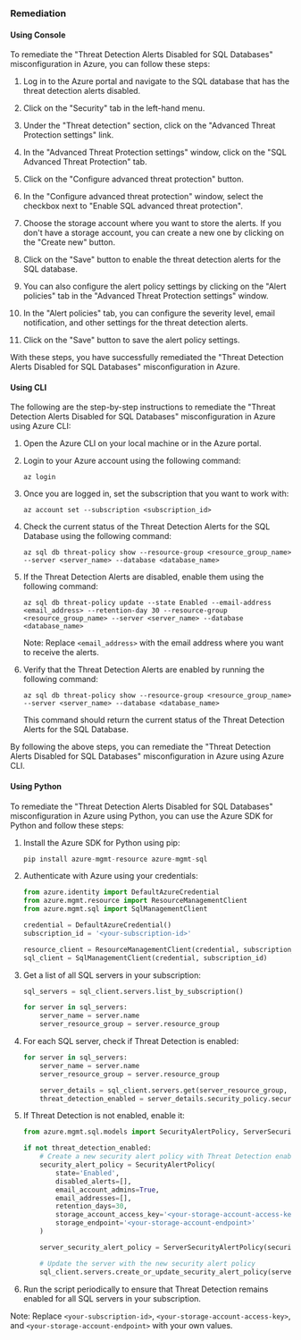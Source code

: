 ### Remediation

#### Using Console

To remediate the "Threat Detection Alerts Disabled for SQL Databases" misconfiguration in Azure, you can follow these steps:

1. Log in to the Azure portal and navigate to the SQL database that has the threat detection alerts disabled.

2. Click on the "Security" tab in the left-hand menu.

3. Under the "Threat detection" section, click on the "Advanced Threat Protection settings" link.

4. In the "Advanced Threat Protection settings" window, click on the "SQL Advanced Threat Protection" tab.

5. Click on the "Configure advanced threat protection" button.

6. In the "Configure advanced threat protection" window, select the checkbox next to "Enable SQL advanced threat protection".

7. Choose the storage account where you want to store the alerts. If you don't have a storage account, you can create a new one by clicking on the "Create new" button.

8. Click on the "Save" button to enable the threat detection alerts for the SQL database.

9. You can also configure the alert policy settings by clicking on the "Alert policies" tab in the "Advanced Threat Protection settings" window.

10. In the "Alert policies" tab, you can configure the severity level, email notification, and other settings for the threat detection alerts.

11. Click on the "Save" button to save the alert policy settings.

With these steps, you have successfully remediated the "Threat Detection Alerts Disabled for SQL Databases" misconfiguration in Azure.

#### Using CLI

The following are the step-by-step instructions to remediate the "Threat Detection Alerts Disabled for SQL Databases" misconfiguration in Azure using Azure CLI:

1. Open the Azure CLI on your local machine or in the Azure portal.

2. Login to your Azure account using the following command:
   ```
   az login
   ```

3. Once you are logged in, set the subscription that you want to work with:
   ```
   az account set --subscription <subscription_id>
   ```

4. Check the current status of the Threat Detection Alerts for the SQL Database using the following command:
   ```
   az sql db threat-policy show --resource-group <resource_group_name> --server <server_name> --database <database_name>
   ```

5. If the Threat Detection Alerts are disabled, enable them using the following command:
   ```
   az sql db threat-policy update --state Enabled --email-address <email_address> --retention-day 30 --resource-group <resource_group_name> --server <server_name> --database <database_name>
   ```

   Note: Replace `<email_address>` with the email address where you want to receive the alerts.

6. Verify that the Threat Detection Alerts are enabled by running the following command:
   ```
   az sql db threat-policy show --resource-group <resource_group_name> --server <server_name> --database <database_name>
   ```

   This command should return the current status of the Threat Detection Alerts for the SQL Database.

By following the above steps, you can remediate the "Threat Detection Alerts Disabled for SQL Databases" misconfiguration in Azure using Azure CLI.

#### Using Python

To remediate the "Threat Detection Alerts Disabled for SQL Databases" misconfiguration in Azure using Python, you can use the Azure SDK for Python and follow these steps:

1. Install the Azure SDK for Python using pip:

   ```python
   pip install azure-mgmt-resource azure-mgmt-sql
   ```

2. Authenticate with Azure using your credentials:

   ```python
   from azure.identity import DefaultAzureCredential
   from azure.mgmt.resource import ResourceManagementClient
   from azure.mgmt.sql import SqlManagementClient

   credential = DefaultAzureCredential()
   subscription_id = '<your-subscription-id>'

   resource_client = ResourceManagementClient(credential, subscription_id)
   sql_client = SqlManagementClient(credential, subscription_id)
   ```

3. Get a list of all SQL servers in your subscription:

   ```python
   sql_servers = sql_client.servers.list_by_subscription()

   for server in sql_servers:
       server_name = server.name
       server_resource_group = server.resource_group
   ```

4. For each SQL server, check if Threat Detection is enabled:

   ```python
   for server in sql_servers:
       server_name = server.name
       server_resource_group = server.resource_group

       server_details = sql_client.servers.get(server_resource_group, server_name)
       threat_detection_enabled = server_details.security_policy.security_alert_policy.state == 'Enabled'
   ```

5. If Threat Detection is not enabled, enable it:

   ```python
   from azure.mgmt.sql.models import SecurityAlertPolicy, ServerSecurityAlertPolicy

   if not threat_detection_enabled:
       # Create a new security alert policy with Threat Detection enabled
       security_alert_policy = SecurityAlertPolicy(
           state='Enabled',
           disabled_alerts=[],
           email_account_admins=True,
           email_addresses=[],
           retention_days=30,
           storage_account_access_key='<your-storage-account-access-key>',
           storage_endpoint='<your-storage-account-endpoint>'
       )

       server_security_alert_policy = ServerSecurityAlertPolicy(security_alert_policy=security_alert_policy)

       # Update the server with the new security alert policy
       sql_client.servers.create_or_update_security_alert_policy(server_resource_group, server_name, server_security_alert_policy)
   ```

6. Run the script periodically to ensure that Threat Detection remains enabled for all SQL servers in your subscription.

Note: Replace `<your-subscription-id>`, `<your-storage-account-access-key>`, and `<your-storage-account-endpoint>` with your own values.

